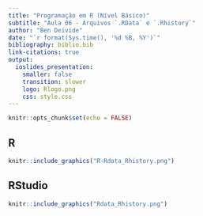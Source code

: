 ```yaml
---
title: "Programação em R (Nível Básico)"
subtitle: "Aula 06 - Arquivos `.RData` e `.Rhistory`"
author: "Ben Deivide"
date: "`r format(Sys.time(), '%d %B, %Y')`"
bibliography: biblio.bib
link-citations: true
output: 
  ioslides_presentation:
    smaller: false
    transition: slower
    logo: Rlogo.png
    css: style.css
---
```


```r
knitr::opts_chunk$set(echo = FALSE)
```

## R

```r
knitr::include_graphics("R-Rdata_Rhistory.png")
```

## RStudio

```r
knitr::include_graphics("Rdata_Rhistory.png")
```



